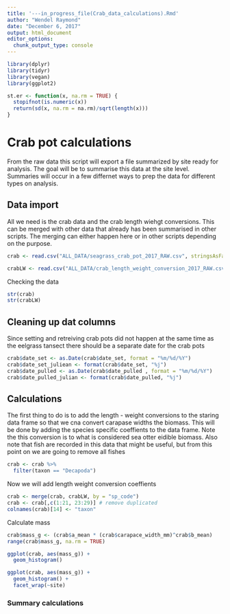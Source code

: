 ```yaml
---
title: '---in_progress_file(Crab_data_calculations).Rmd'
author: "Wendel Raymond"
date: "December 6, 2017"
output: html_document
editor_options: 
  chunk_output_type: console
---
```

```r
library(dplyr)
library(tidyr)
library(vegan)
library(ggplot2)
```

```r
st.er <- function(x, na.rm = TRUE) {
  stopifnot(is.numeric(x))
  return(sd(x, na.rm = na.rm)/sqrt(length(x)))
}
```

# Crab pot calculations
From the raw data this script will export a file summarized by site ready for analysis. The goal will be to summarise this data at the site level. Summaries will occur in a few differnet ways to prep the data for different types on analysis.

## Data import
All we need is the crab data and the crab length wiehgt conversions. This can be merged with other data that already has been summarised in other scripts. The merging can either happen here or in other scripts depending on the purpose.

```r
crab <- read.csv("ALL_DATA/seagrass_crab_pot_2017_RAW.csv", stringsAsFactors = FALSE, header = TRUE)

crabLW <- read.csv("ALL_DATA/crab_length_weight_conversion_2017_RAW.csv", stringsAsFactors = FALSE, header = TRUE)
```

Checking the data
```r
str(crab)
str(crabLW)
```

## Cleaning up dat columns
Since setting and retreiving crab pots did not happen at the same time as the eelgrass tansect there should be a separate date for the crab pots

```r
crab$date_set <- as.Date(crab$date_set, format = "%m/%d/%Y")
crab$date_set_juliean <- format(crab$date_set, "%j")
crab$date_pulled <- as.Date(crab$date_pulled , format = "%m/%d/%Y")
crab$date_pulled_julian <- format(crab$date_pulled, "%j")
```

## Calculations
The first thing to do is to add the length - weight conversions to the staring data frame so that we cna convert carapase widths the biomass. This will be done by adding the species specific coeffients to the data frame. Note the this conversion is to what is considered sea otter eidible biomass. Also note that fish are recorded in this data that might be useful, but from this point on we are going to remove all fishes

```r
crab <- crab %>% 
  filter(taxon == "Decapoda")
```

Now we will add length weight conversion coeffients
```r
crab <- merge(crab, crabLW, by = "sp_code")
crab <- crab[,c(1:21, 23:29)] # remove duplicated 
colnames(crab)[14] <- "taxon"
```

Calculate mass
```r
crab$mass_g <- (crab$a_mean * (crab$carapace_width_mm)^crab$b_mean)
range(crab$mass_g, na.rm = TRUE)

ggplot(crab, aes(mass_g)) +
  geom_histogram()

ggplot(crab, aes(mass_g)) +
  geom_histogram() +
  facet_wrap(~site)
```

### Summary calculations


